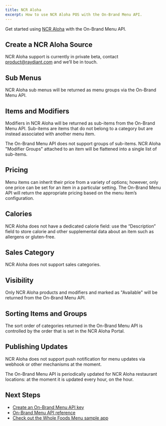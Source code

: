 ```yaml
---
title: NCR Aloha
excerpt: How to use NCR Aloha POS with the On-Brand Menu API.
---
```


Get started using [NCR Aloha](https://www.ncr.com/restaurants/aloha-restaurant-pos-system) with the On-Brand Menu API.

## Create a NCR Aloha Source

NCR Aloha support is currently in private beta, contact [product@raydiant.com](mailto:product@raydiant.com) and we’ll be in touch.

## Sub Menus

NCR Aloha sub menus will be returned as menu groups via the On-Brand Menu API. 

## Items and Modifiers

Modifiers in NCR Aloha will be returned as sub-items from the On-Brand Menu API. Sub-items are items that do not belong to a category but are instead associated with another menu item.

<Callout>The On-Brand Menu API does not support groups of sub-items. NCR Aloha "Modifier Groups" attached to an item will be flattened into a single list of sub-items.</Callout>

## Pricing
Menu items can inherit their price from a variety of options; however, only one price can be set for an item in a particular setting. The On-Brand Menu API will return the appropriate pricing based on the menu item’s configuration.

## Calories

NCR Aloha does not have a dedicated calorie field: use the “Description” field to store calorie and other supplemental data about an item such as allergens or gluten-free.

## Sales Category

NCR Aloha does not support sales categories.

## Visibility

Only NCR Aloha products and modifiers and marked as "Available" will be returned from the On-Brand Menu API.

## Sorting Items and Groups

The sort order of categories returned in the On-Brand Menu API is controlled by the order that is set in the NCR Aloha Portal.

## Publishing Updates

<Callout>NCR Aloha does not support push notification for menu updates via webhook or other mechanisms at the moment.</Callout>

The On-Brand Menu API is periodically updated for NCR Aloha restaurant locations: at the moment it is updated every hour, on the hour.

## Next Steps

- [Create an On-Brand Menu API key](/docs/on-brand-menu-api/api-keys)
- [On-Brand Menu API reference](/docs/on-brand-menu-api/reference)
- [Check out the Whole Foods Menu sample app](/docs/get-started/sample-apps/whole-foods-menu)
